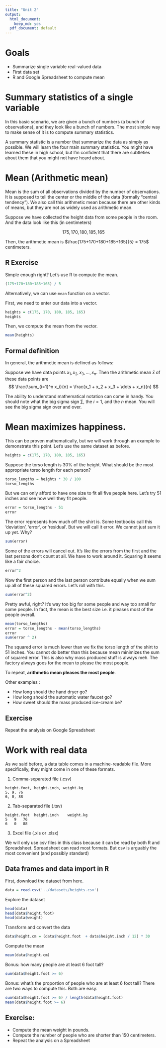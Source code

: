 ```yaml
---
title: "Unit 2"
output:
  html_document:
    keep_md: yes
  pdf_document: default
---
```


# Goals

* Summarize single variable real-valued data
* First data set 
* R and Google Spreadsheet to compute mean

# Summary statistics of a single variable

In this basic scenario, we are given a bunch of numbers (a bunch of observations), and they look like a bunch of numbers. The most simple way to make sense of it is to compute summary statistics.

A summary statistic is a number that summarize the data as simply as possible. We will learn the four main summary statistics. You might have learned these in high school, but I’m confident that there are subtleties about them that you might not have heard about. 

\pagebreak

# Mean (Arithmetic mean)
Mean is the sum of all observations divided by the number of observations. It is supposed to tell the center or the middle of the data (formally “central tendency”). We also call this arithmetic mean because there are other kinds of means, but they are not as widely used as arithmetic mean.

Suppose we have collected the height data from some people in the room. And the data look like this (in centimeters)

$$175, 170, 180, 185, 165 $$

Then, the arithmetic mean is $\frac{175+170+180+185+165}{5} = 175$ centimeters.

## R Exercise
Simple enough right? Let's use R to compute the mean. 
```r
(175+170+180+185+165) / 5
```

Alternatively, we can use `mean` function on a vector.

First, we need to enter our data into a vector.
```r
heights = c(175, 170, 180, 185, 165)
heights
```

Then, we compute the mean from the vector.
```r
mean(heights)
```

## Formal definition
In general, the arithmetic mean is defined as follows:

Suppose we have data points $x_1,x_2,x_3,\dots,x_n$. Then the arithmetic mean $\bar{x}$ of these data points are 
$$ \frac{\sum_{i=1}^n x_i}{n} = \frac{x_1 + x_2 + x_3 + \dots + x_n}{n} $$

The ability to understand mathematical notation can come in handy. You should note what the big sigma sign $\sum$, the $i=1$, and the $n$ mean. You will see the big sigma sign over and over. 

\pagebreak

# Mean maximizes happiness. 

This can be proven mathematically, but we will work through an example to demonstrate this point. Let’s use the same dataset as before. 
```r
heights = c(175, 170, 180, 185, 165)
```
Suppose the torso length is 30% of the height. What should be the most appropriate torso length for each person?  
```r
torso_lengths = heights * 30 / 100
torso_lengths
```
But we can only afford to have one size to fit all five people here. Let’s try 51 inches and see how well they fit people.
```r
error = torso_lengths - 51
error
```

The error represents how much off the shirt is. Some textbooks call this ‘deviation’, ‘error’, or ‘residual’. But we will call it error. We cannot just sum it up yet. Why? 

```r
sum(error)
```

Some of the errors will cancel out. It’s like the errors from the first and the last persons don’t count at all. We have to work around it. Squaring it seems like a fair choice.

```r
error^2
```

Now the first person and the last person contribute equally when we sum up all of these squared errors. Let’s roll with this.
```r
sum(error^2)
```

Pretty awful, right? It’s way too big for some people and way too small for some people. In fact, the mean is the best size i.e. it pleases most of the people overall. 
```r
mean(torso_lengths)
error = torso_lengths - mean(torso_lengths)
error
sum(error ^ 2)
```

The squared error is much lower than we fix the torso length of the shirt to 51 inches. 
You cannot do better than this because mean minimizes the sum of squared error. This is also why mass produced stuff is always meh. The factory always goes for the mean to please the most people. 

To repeat, **arithmetic mean pleases the most people**.

Other examples : 

* How long should the hand dryer go? 
* How long should the automatic water faucet go?
* How sweet should the mass produced ice-cream be?

## Exercise
Repeat the analysis on Google Spreadsheet

\pagebreak

# Work with real data

As we said before, a data table comes in a machine-readable file. More specifically, they might come in one of these formats.

1. Comma-separated file (.csv)
```
height.foot, height.inch, weight.kg
5, 9, 76
6, 0, 88
```

2. Tab-separated file (.tsv)
```
height.foot  height.inch	weight.kg
5	9	76
6	0	88
```

3. Excel file (.xls or .xlsx)

We will only use csv files in this class because it can be read by both R and Spreadsheet. Spreadsheet can read most formats. But csv is arguably the most convenient (and possibly standard)

## Data frames and data import in R

First, download the dataset from here.
```r
data = read.csv('../datasets/heights.csv')
```

Explore the dataset
```r
head(data)
head(data$height.foot)
head(data$weight)
```
Transform and convert the data
```r
data$height.cm = (data$height.foot  + data$height.inch / 12) * 30
```
Compute the mean
```r
mean(data$height.cm)
```

Bonus: how many people are at least 6 foot tall?
```r
sum(data$height.foot >= 6)
```
Bonus: what's the proportion of people who are at least 6 foot tall? There are two ways to compute this. Both are easy.
```r
sum(data$height.foot >= 6) / length(data$height.foot)
mean(data$height.foot >= 6)
```
## Exercise:

* Compute the mean weight in pounds.
* Compute the number of people who are shorter than 150 centimeters.
* Repeat the analysis on a Spreadsheet
